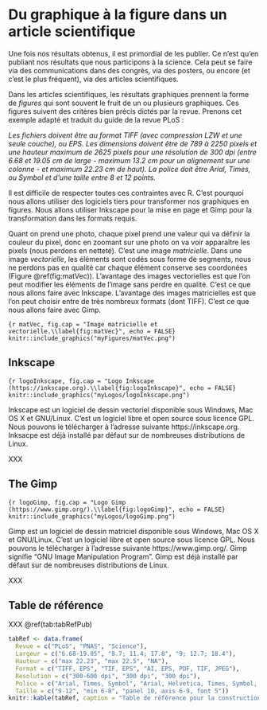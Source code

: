# Du graphique à la figure dans un article scientifique {#graph4}

Une fois nos résultats obtenus, il est primordial de les publier. Ce n'est qu'en publiant nos résultats que nous participons à la science. Cela peut se faire via des communications dans des congrès, via des posters, ou encore (et c'est le plus fréquent), via des articles scientifiques. 

Dans les articles scientifiques, les résultats graphiques prennent la forme de *figures* qui sont souvent le fruit de un ou plusieurs graphiques. Ces figures suivent des critères bien précis dictés par la revue. Prenons cet exemple adapté et traduit du guide de la revue PLoS :

*Les fichiers doivent être au format TIFF (avec compression LZW et une seule couche), ou EPS. Les dimensions doivent être de 789 à 2250 pixels et une hauteur maximum de 2625 pixels pour une résolution de 300 dpi (entre 6.68 et 19.05 cm de large - maximum 13.2 cm pour un alignement sur une colonne - et maximum 22.23 cm de haut). La police doit être Arial, Times, ou Symbol et d'une taille entre 8 et 12 points.*

Il est difficile de respecter toutes ces contraintes avec R. C'est pourquoi nous allons utiliser des logiciels tiers pour transformer nos graphiques en figures. Nous allons utiliser Inkscape pour la mise en page et Gimp pour la transformation dans les formats requis.

Quant on prend une photo, chaque pixel prend une valeur qui va définir la couleur du pixel, donc en zoomant sur une photo on va voir apparaître les pixels (nous perdons en netteté). C'est une image *matricielle*. Dans une image *vectorielle*, les éléments sont codés sous forme de segments, nous ne perdons pas en qualité car chaque élément conserve ses coordonées (Figure \@ref(fig:matVec)). L'avantage des images vectorielles est que l'on peut modifier les éléments de l'image sans perdre en qualité. C'est ce que nous allons faire avec Inkscape. L'avantage des images matricielles est que l'on peut choisir entre de très nombreux formats (dont TIFF). C'est ce que nous allons faire avec Gimp.

```{r matVec, fig.cap = "Image matricielle et vectorielle.\\label{fig:matVec}", echo = FALSE}
knitr::include_graphics("myFigures/matVec.png")
```

## Inkscape

```{r logoInkscape, fig.cap = "Logo Inkscape (https://inkscape.org).\\label{fig:logoInkscape}", echo = FALSE}
knitr::include_graphics("myLogos/logoInkscape.png")
```

Inkscape est un logiciel de dessin vectoriel disponible sous Windows, Mac OS X et GNU/Linux. C'est un logiciel libre et open source sous licence GPL. Nous pouvons le télécharger à l'adresse suivante https://inkscape.org. Inksacpe est déjà installé par défaut sur de nombreuses distributions de Linux. 

XXX

## The Gimp

```{r logoGimp, fig.cap = "Logo Gimp (https://www.gimp.org/).\\label{fig:logoGimp}", echo = FALSE}
knitr::include_graphics("myLogos/logoGimp.png")
```

Gimp est un logiciel de dessin matriciel disponible sous Windows, Mac OS X et GNU/Linux. C'est un logiciel libre et open source sous licence GPL. Nous pouvons le télécharger à l'adresse suivante https://www.gimp.org/. Gimp signifie "GNU Image Manipulation Program". Gimp est déjà installé par défaut sur de nombreuses distributions de Linux. 

XXX

## Table de référence

XXX \@ref(tab:tabRefPub)

```r
tabRef <- data.frame(
  Revue = c("PLoS", "PNAS", "Science"), 
  Largeur = c("6.68-19.05", "8.7; 11.4; 17.8", "9; 12.7; 18.4"), 
  Hauteur = c("max 22.23", "max 22.5", "NA"), 
  Format = c("TIFF, EPS", "TIF, EPS", "AI, EPS, PDF, TIF, JPEG"), 
  Resolution = c("300-600 dpi", "300 dpi", "300 dpi"), 
  Police = c("Arial, Times, Symbol", "Arial, Helvetica, Times, Symbol, Mathematical Pi, European Pi", "Helvetica"), 
  Taille = c("9-12", "min 6-8", "panel 10, axis 6-9, font 5"))
knitr::kable(tabRef, caption = "Table de référence pour la construction des figures.\\label{tab:tabRefPub}")
```
